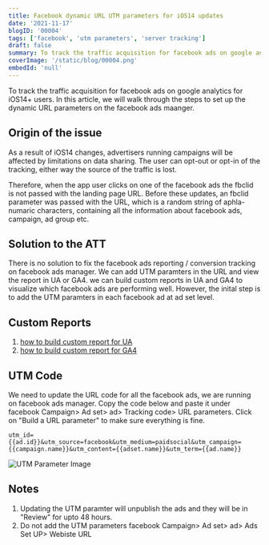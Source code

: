 ```yaml
---
title: Facebook dynamic URL UTM parameters for iOS14 updates
date: '2021-11-17'
blogID: '00004'
tags: ['facebook', 'utm parameters', 'server tracking']
draft: false
summary: To track the traffic acquisition for facebook ads on google analytics for iOS14+ users. To track the performance of the facebook ads in UA or GA4 using custom reports and secondary dimensions.
coverImage: '/static/blog/00004.png'
embedId: 'null'
---
```


To track the traffic acquisition for facebook ads on google analytics for iOS14+ users. In this article, we will walk through the steps to set up the dynamic URL parameters on the facebook ads maanger.

<TOCInline toc={props.toc} exclude="Overview" toHeading={3} />

## Origin of the issue

As a result of iOS14 changes, advertisers running campaigns will be affected by limitations on data sharing. The user can opt-out or opt-in of the tracking, either way the source of the traffic is lost.

Therefore, when the app user clicks on one of the facebook ads the fbclid is not passed with the landing page URL. Before these updates, an fbclid parameter was passed with the URL, which is a random string of aphla-numaric characters, containing all the information about facebook ads, campaign, ad group etc.

## Solution to the ATT

There is no solution to fix the facebook ads reporting / conversion tracking on facebook ads manager. We can add UTM paramters in the URL and view the report in UA or GA4. we can build custom reports in UA and GA4 to visualize which facebook ads are performing well. However, the inital step is to add the UTM paramters in each facebook ad at ad set level.

## Custom Reports

1. [how to build custom report for UA](/blog/google-analytics/custom-report-for-facebook-ads-in-ua)
2. [how to build custom report for GA4](/blog/google-analytics/custom-report-for-facebook-ads-in-ga4)

## UTM Code

We need to update the URL code for all the facebook ads, we are running on facebook ads manager. Copy the code below and paste it under facebook Campaign> Ad set> ad> Tracking code> URL parameters. Click on "Build a URL parameter" to make sure everything is fine.

```
utm_id={{ad.id}}&utm_source=facebook&utm_medium=paidsocial&utm_campaign={{campaign.name}}&utm_content={{adset.name}}&utm_term={{ad.name}}

```

![UTM Parameter Image](/static/blog/00004_1.png)

## Notes

1. Updating the UTM paramter will unpublish the ads and they will be in "Review" for upto 48 hours.
2. Do not add the UTM parameters facebook Campaign> Ad set> ad> Ads Set UP> Webiste URL
